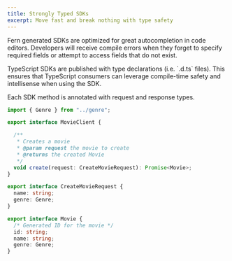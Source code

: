 ```yaml
---
title: Strongly Typed SDKs
excerpt: Move fast and break nothing with type safety
---
```


Fern generated SDKs are optimized for great autocompletion in 
code editors. Developers will receive compile errors when they forget to 
specify required fields or attempt to access fields that do not exist. 

<Tabs>
<Tab title="TypeScript">
  TypeScript SDKs are published with type declarations (i.e. `.d.ts` files). This
  ensures that TypeScript consumers can leverage compile-time safety and 
  intellisense when using the SDK. 
  
  Each SDK method is annotated with request and response types.  

  ```typescript maxLines=0 {10}
  import { Genre } from "../genre";

  export interface MovieClient {

    /**
     * Creates a movie
     * @param request the movie to create
     * @returns the created Movie
     */
    void create(request: CreateMovieRequest): Promise<Movie>; 
  }

  export interface CreateMovieRequest {
    name: string;
    genre: Genre; 
  }

  export interface Movie {
    /* Generated ID for the movie */
    id: string;
    name: string;
    genre: Genre; 
  }
  ```
</Tab>
</Tabs>
